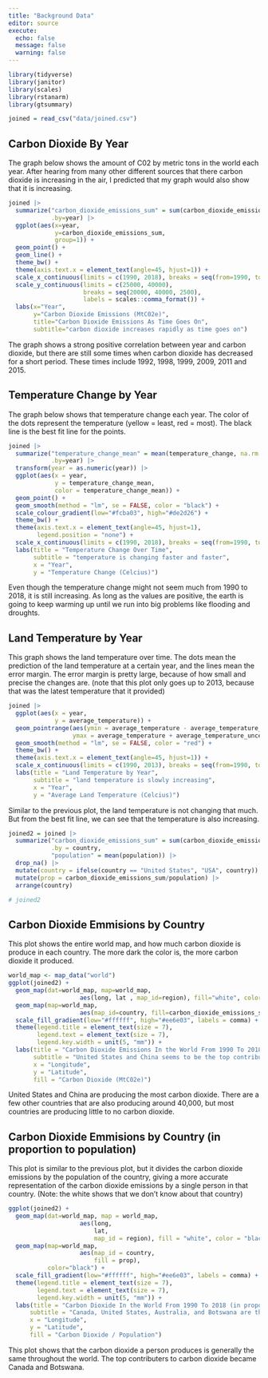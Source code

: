 ```yaml
---
title: "Background Data"
editor: source
execute:
  echo: false
  message: false
  warning: false
---
```


``` r
library(tidyverse)
library(janitor)
library(scales)
library(rstanarm)
library(gtsummary)
```

```r
joined = read_csv("data/joined.csv")
```

## Carbon Dioxide By Year
The graph below shows the amount of C02 by metric tons in the world each year. After hearing from many other different sources that there carbon dioxide is increasing in the air, I predicted that my graph would also show that it is increasing. 

``` r
joined |>
  summarize("carbon_dioxide_emissions_sum" = sum(carbon_dioxide_emissions, na.rm = TRUE),
            .by=year) |>
  ggplot(aes(x=year,
             y=carbon_dioxide_emissions_sum,
             group=1)) +
  geom_point() +
  geom_line() +
  theme_bw() +
  theme(axis.text.x = element_text(angle=45, hjust=1)) +
  scale_x_continuous(limits = c(1990, 2018), breaks = seq(from=1990, to=2018, by=1)) +
  scale_y_continuous(limits = c(25000, 40000),
                     breaks = seq(20000, 40000, 2500),
                     labels = scales::comma_format()) +
  labs(x="Year",
       y="Carbon Dioxide Emissions (MtC02e)",
       title="Carbon Dioxide Emissions As Time Goes On",
       subtitle="carbon dioxide increases rapidly as time goes on")
```

The graph shows a strong positive correlation between year and carbon dioxide, but there are still some times when carbon dioxide has decreased for a short period. These times include 1992, 1998, 1999, 2009, 2011 and 2015. 



## Temperature Change by Year
The graph below shows that temperature change each year. The color of the dots represent the temperature (yellow = least, red = most). The black line is the best fit line for the points. 
```r
joined |>
  summarize("temperature_change_mean" = mean(temperature_change, na.rm = TRUE),
            .by=year) |>
  transform(year = as.numeric(year)) |>
  ggplot(aes(x = year,
             y = temperature_change_mean,
             color = temperature_change_mean)) +
  geom_point() +
  geom_smooth(method = "lm", se = FALSE, color = "black") +
  scale_colour_gradient(low="#fcba03", high="#de2d26") +
  theme_bw() +
  theme(axis.text.x = element_text(angle=45, hjust=1),
        legend.position = "none") +
  scale_x_continuous(limits = c(1990, 2018), breaks = seq(from=1990, to=2018, by=1)) +
  labs(title = "Temperature Change Over Time",
       subtitle = "temperature is changing faster and faster",
       x = "Year",
       y = "Temperature Change (Celcius)")
```
Even though the temperature change might not seem much from 1990 to 2018, it is still increasing. As long as the values are positive, the earth is going to keep warming up until we run into big problems like flooding and droughts. 




## Land Temperature by Year
This graph shows the land temperature over time. The dots mean the prediction of the land temperature at a certain year, and the lines mean the error margin. The error margin is pretty large, because of how small and precise the changes are. (note that this plot only goes up to 2013, because that was the latest temperature that it provided)
```r
joined |>
  ggplot(aes(x = year,
             y = average_temperature)) +
  geom_pointrange(aes(ymin = average_temperature - average_temperature_uncertainty,
                  ymax = average_temperature + average_temperature_uncertainty)) +
  geom_smooth(method = "lm", se = FALSE, color = "red") +
  theme_bw() +
  theme(axis.text.x = element_text(angle=45, hjust=1)) +
  scale_x_continuous(limits = c(1990, 2013), breaks = seq(from=1990, to=2013, by=1)) +
  labs(title = "Land Temperature by Year",
       subtitle = "land temperature is slowly increasing",
       x = "Year",
       y = "Average Land Temperature (Celcius)")
```
Similar to the previous plot, the land temperature is not changing that much. But from the best fit line, we can see that the temperature is also increasing. 

```r
joined2 = joined |>
  summarize("carbon_dioxide_emissions_sum" = sum(carbon_dioxide_emissions),
            .by = country,
            "population" = mean(population)) |>
  drop_na() |>
  mutate(country = ifelse(country == "United States", "USA", country)) |>
  mutate(prop = carbon_dioxide_emissions_sum/population) |>
  arrange(country)

# joined2
```




## Carbon Dioxide Emmisions by Country
This plot shows the entire world map, and how much carbon dioxide is produce in each country. The more dark the color is, the more carbon dioxide it produced. 
``` r
world_map <- map_data("world")
ggplot(joined2) + 
  geom_map(dat=world_map, map=world_map, 
                    aes(long, lat , map_id=region), fill="white", color="black") +
  geom_map(map=world_map,
                    aes(map_id=country, fill=carbon_dioxide_emissions_sum), color="black") +
  scale_fill_gradient(low="#ffffff", high="#ee6e03", labels = comma) +
  theme(legend.title = element_text(size = 7),
        legend.text = element_text(size = 7),
        legend.key.width = unit(5, "mm")) +
  labs(title = "Carbon Dioxide Emissions In the World From 1990 To 2018",
       subtitle = "United States and China seems to be the top contributers for carbon dioxide",
       x = "Longitude",
       y = "Latitude",
       fill = "Carbon Dioxide (MtC02e)")
```
United States and China are producing the most carbon dioxide. There are a few other countries that are also producing around 40,000, but most countries are producing little to 
no carbon dioxide. 




## Carbon Dioxide Emmisions by Country (in proportion to population)
This plot is similar to the previous plot, but it divides the carbon dioxide emissions by the population of the country, giving a more accurate representation of the carbon dioxide emissions by a single person in that country. (Note: the white shows that we don't know about that country)
```r
ggplot(joined2) + 
  geom_map(dat=world_map, map = world_map, 
                    aes(long,
                        lat,
                        map_id = region), fill = "white", color = "black") +
  geom_map(map=world_map,
                    aes(map_id = country,
                        fill = prop),
           color="black") +
  scale_fill_gradient(low="#ffffff", high="#ee6e03", labels = comma) +
  theme(legend.title = element_text(size = 7),
        legend.text = element_text(size = 7),
        legend.key.width = unit(5, "mm")) +
  labs(title = "Carbon Dioxide In the World From 1990 To 2018 (in proportion to population)",
      subtitle = "Canada, United States, Australia, and Botswana are the top contributers",
      x = "Longitude",
      y = "Latitude",
      fill = "Carbon Dioxide / Population")
```
This plot shows that the carbon dioxide a person produces is generally the same throughout the world. The top contributers to carbon dioxide became Canada and Botswana. 
